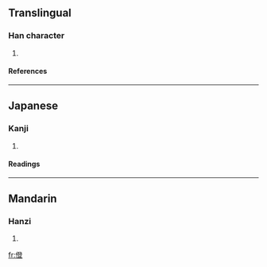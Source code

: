 ==Translingual==
===Han character===
{{Han char|rn=9|rad=人|as=12|sn=14|four=|canj=人弓人廿 (ONOT)}}
# {{defn|Han}}
====References====
{{Han ref|kx=0116.270|dkj=01102|dj=0248.050|hdz=10223.020|uh=50DC|ud=20700}}
----
==Japanese==
===Kanji===
{{ja-kanji|grade=|rs=人12}}
# {{defn|Japanese}}
====Readings====
{{ja-readings|on=[[とう]] (tō), [[どう]] (dō), [[しょう]] (shō), [[ちょう]] (chō)|kun=[[あがる]] (agaru)}}
----
==Mandarin==
===Hanzi===
{{cmn-hanzi|pin=[[dèng]] ([[deng4]])|wg=teng<sup>4</sup>}}
# {{defn|Mandarin}}

[[fr:僜]]